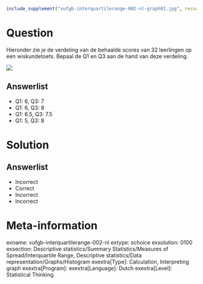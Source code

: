 ```r
include_supplement("vufgb-interquartilerange-002-nl-graph01.jpg", recursive = TRUE)
```

Question
========
  
Hieronder zie je de verdeling van de behaalde scores van 32 leerlingen op een wiskundetoets. Bepaal de Q1 en Q3 aan de hand van deze verdeling.

![](vufgb-interquartilerange-002-nl-graph01.jpg)
  
Answerlist
----------
* Q1: 6, Q3: 7
* Q1: 6, Q3: 8
* Q1: 6.5, Q3: 7.5
* Q1: 5, Q3: 8


Solution
========

Answerlist
----------
* Incorrect
* Correct
* Incorrect
* Incorrect


Meta-information
================

exname: vufgb-interquartilerange-002-nl
extype: schoice
exsolution: 0100
exsection: Descriptive statistics/Summary Statistics/Measures of Spread/Interquartile Range, Descriptive statistics/Data representation/Graphs/Histogram
exextra[Type]: Calculation, Interpreting graph
exextra[Program]: 
exextra[Language]: Dutch
exextra[Level]: Statistical Thinking
